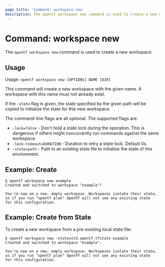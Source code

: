 ```yaml
---
page_title: 'Command: workspace new'
description: The opentf workspace new command is used to create a new workspace.
---
```


# Command: workspace new

The `opentf workspace new` command is used to create a new workspace.

## Usage

Usage: `opentf workspace new [OPTIONS] NAME [DIR]`

This command will create a new workspace with the given name. A workspace with
this name must not already exist.

If the `-state` flag is given, the state specified by the given path
will be copied to initialize the state for this new workspace.

The command-line flags are all optional. The supported flags are:

* `-lock=false` - Don't hold a state lock during the operation. This is
  dangerous if others might concurrently run commands against the same
  workspace.
* `-lock-timeout=DURATION` - Duration to retry a state lock. Default 0s.
* `-state=path`   - Path to an existing state file to initialize the state of this environment.

## Example: Create

```
$ opentf workspace new example
Created and switched to workspace "example"!

You're now on a new, empty workspace. Workspaces isolate their state,
so if you run "opentf plan" OpenTF will not see any existing state
for this configuration.
```

## Example: Create from State

To create a new workspace from a pre-existing local state file:

```
$ opentf workspace new -state=old.opentf.tfstate example
Created and switched to workspace "example".

You're now on a new, empty workspace. Workspaces isolate their state,
so if you run "opentf plan" OpenTF will not see any existing state
for this configuration.
```

